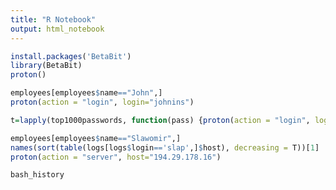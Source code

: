 ```yaml
---
title: "R Notebook"
output: html_notebook
---
```


```r
install.packages('BetaBit')
library(BetaBit)
proton()
```

```r
employees[employees$name=="John",]
proton(action = "login", login="johnins")
```
```r
t=lapply(top1000passwords, function(pass) {proton(action = "login", login="johnins", password=pass) == 'Success! User is logged in!'})
```

```r
employees[employees$name=="Slawomir",]
names(sort(table(logs[logs$login=='slap',]$host), decreasing = T))[1]
proton(action = "server", host="194.29.178.16")
```
```r
bash_history
```